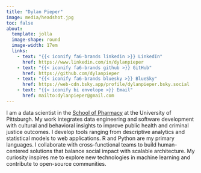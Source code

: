 ```yaml
---
title: "Dylan Pieper"
image: media/headshot.jpg
toc: false
about: 
  template: jolla
  image-shape: round
  image-width: 17em
  links:
    - text: "{{< iconify fa6-brands linkedin >}} LinkedIn"
      href: https://www.linkedin.com/in/dylanpieper
    - text: "{{< iconify fa6-brands github >}} GitHub" 
      href: https://github.com/dylanpieper
    - text: "{{< iconify fa6-brands bluesky >}} BlueSky"
      href: https://web-cdn.bsky.app/profile/dylanpieper.bsky.social
    - text: "{{< iconify bi envelope >}} Email"
      href: mailto:dylanpieper@gmail.com
---
```


I am a data scientist in the [School of Pharmacy](https://www.peru.pitt.edu) at the University of Pittsburgh. My work integrates data engineering and software development with cultural and behavioral insights to improve public health and criminal justice outcomes. I develop tools ranging from descriptive analytics and statistical models to web applications. R and Python are my primary languages. I collaborate with cross-functional teams to build human-centered solutions that balance social impact with scalable architecture. My curiosity inspires me to explore new technologies in machine learning and contribute to open-source communities.
